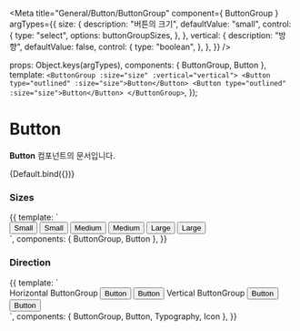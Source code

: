 
<Meta
  title="General/Button/ButtonGroup"
  component={ ButtonGroup }
  argTypes={{
    size: {
      description: "버튼의 크기",
      defaultValue: "small",
      control: {
        type: "select",
        options: buttonGroupSizes,
      },
    },
    vertical: {
      description: "방향",
      defaultValue: false,
      control: {
        type: "boolean",
      },
    },
  }}
/>

  props: Object.keys(argTypes),
  components: { ButtonGroup, Button },
  template:
    `<ButtonGroup :size="size" :vertical="vertical">
      <Button type="outlined" :size="size">Button</Button>
      <Button type="outlined" :size="size">Button</Button>
    </ButtonGroup>`,
});

# Button

**Button** 컴포넌트의 문서입니다.

<Story name="Default" height="100px">
  {Default.bind({})}
</Story>

<ArgsTable story="Default" />

### Sizes
<Canvas>
    <Story name="Sizes" height="100px">
        {{
            template: `
                <div>
                    <ButtonGroup size="small">
                        <Button type="outlined" size="small">Small</Button>
                        <Button type="outlined" size="small">Small</Button>
                    </ButtonGroup>
                    <ButtonGroup size="medium" style="margin: 10px 0">
                        <Button type="outlined" size="medium">Medium</Button>
                        <Button type="outlined" size="medium">Medium</Button>
                    </ButtonGroup>
                    <ButtonGroup size="large">
                        <Button type="outlined" size="large">Large</Button>
                        <Button type="outlined" size="large">Large</Button>
                    </ButtonGroup>
                </div>
        `,
            components: { ButtonGroup, Button },
        }}
    </Story>
</Canvas>

### Direction
<Canvas>
    <Story name="Direction" height="100px">
        {{
            template: `
                <div>
                    <Typography color="gray800">Horizontal ButtonGroup</Typography>
                    <ButtonGroup size="small" style="margin-bottom: 10px">
                        <Button size="small" type="text" color="secondary">
                            <template v-slot:left-icon>
                                <Icon name="IconPlusSmallLine" color="gray500" />
                            </template>
                            Button
                        </Button>
                        <Button size="small" type="text" color="secondary">
                            <template v-slot:left-icon>
                                <Icon name="IconPlusSmallLine" color="gray500" />
                            </template>
                            Button
                        </Button>
                    </ButtonGroup>
                    <Typography color="gray800">Vertical ButtonGroup</Typography>
                    <ButtonGroup size="small" vertical>
                        <Button type="outlined" size="small">Button</Button>
                        <Button type="outlined" size="small">Button</Button>
                    </ButtonGroup>
                </div>
        `,
            components: { ButtonGroup, Button, Typography, Icon },
        }}
    </Story>
</Canvas>
